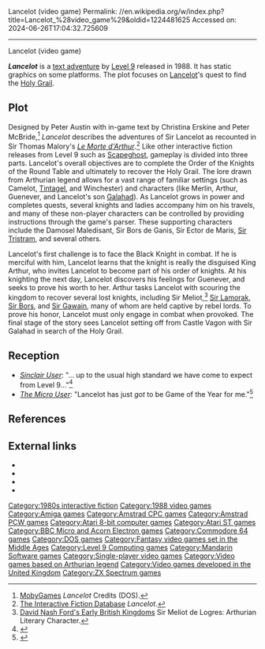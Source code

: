 Lancelot (video game)
Permalink: //en.wikipedia.org/w/index.php?title=Lancelot_%28video_game%29&oldid=1224481625
Accessed on: 2024-06-26T17:04:32.725609



------
Lancelot (video game)
{{Infobox VG
|title = Lancelot
|image = Lancelot Cover.jpg
|caption = UK cover art
|developer = [[Level 9 Computing|Level 9]]
|publisher = [[Mandarin Software]]
|released = 1988
|genre = [[Interactive fiction]]
|modes = [[Single-player video game|Single-player]]
|platforms = [[Amiga]], [[Amstrad CPC]], [[Amstrad PCW]], [[Atari 8-bit]], [[Atari ST]], [[BBC Micro]], [[Commodore 64]], [[MS-DOS]], [[ZX Spectrum]].<ref>[http://www.lysator.liu.se/adventure/Level_9_Computing.html Adventureland] by Hans Persson and Stefan Meier.</ref>
}}

'''''Lancelot''''' is a [[text adventure]] by [[Level 9 Computing|Level 9]] released in 1988. It has static graphics on some platforms. The plot focuses on [[Lancelot]]'s quest to find the [[Holy Grail]].

==Plot==
Designed by Peter Austin with in-game text by Christina Erskine and Peter McBride,<ref>[https://www.mobygames.com/game/dos/lancelot/credits MobyGames] ''Lancelot'' Credits (DOS).</ref> ''Lancelot'' describes the adventures of Sir Lancelot as recounted in Sir Thomas Malory's ''[[Le Morte d'Arthur]]''.<ref>[https://ifdb.tads.org/viewgame?id=sv2ogva4urs43jwi The Interactive Fiction Database] ''Lancelot''.</ref>  Like other interactive fiction releases from Level 9 such as [[Scapeghost]], gameplay is divided into three parts.  Lancelot's overall objectives are to complete the Order of the Knights of the Round Table and ultimately to recover the Holy Grail. The lore drawn from Arthurian legend allows for a vast range of familiar settings (such as Camelot, [[Tintagel]], and Winchester) and characters (like Merlin, Arthur, Guenever, and Lancelot's son [[Galahad]]).  As Lancelot grows in power and completes quests, several knights and ladies accompany him on his travels, and many of these non-player characters can be controlled by providing instructions through the game's parser.  These supporting characters include the Damosel Maledisant, Sir Bors de Ganis, Sir Ector de Maris, [[Sir Tristram]], and several others.

Lancelot's first challenge is to face the Black Knight in combat.  If he is merciful with him, Lancelot learns that the knight is really the disguised King Arthur, who invites Lancelot to become part of his order of knights.  At his knighting the next day, Lancelot discovers his feelings for Guenever, and seeks to prove his worth to her.  Arthur tasks Lancelot with scouring the kingdom to recover several lost knights, including Sir Meliot,<ref>[http://www.earlybritishkingdoms.com/bios/meliot.html David Nash Ford's Early British Kingdoms] Sir Meliot de Logres: Arthurian Literary Character.</ref> [[Sir Lamorak]], [[Sir Bors]], and [[Sir Gawain]], many of whom are held captive by rebel lords.  To prove his honor, Lancelot must only engage in combat when provoked.  The final stage of the story sees Lancelot setting off from Castle Vagon with Sir Galahad in search of the Holy Grail.

==Reception==
{{cleanup rewrite|section=yes|date=June 2018}}
*''[[Sinclair User]]'': "... up to the usual high standard we have come to expect from Level 9..."<ref name="Sinclair User Review">{{Citation|title=Lancelot Review|newspaper=[[Sinclair User]]|date=December 1988}}</ref>
*''[[The Micro User]]'': "Lancelot has just ''got'' to be Game of the Year for me."<ref name="Micro User Review">{{Citation|title=Lancelot... joust a legend|author=Mad Hatter|newspaper=[[The Micro User]]|date=January 1989|volume=6|issue=11|page=36}}</ref>

==References==
{{reflist}}

==External links==
* {{moby game|id=/lancelot|name=''Lancelot''}}
* {{abime|id=832}}
* {{WoS game|id=0006553|name=Lancelot}}
* {{IFDB|id=sv2ogva4urs43jwi|title=Lancelot}}

{{Level 9}}

[[Category:1980s interactive fiction]]
[[Category:1988 video games]]
[[Category:Amiga games]]
[[Category:Amstrad CPC games]]
[[Category:Amstrad PCW games]]
[[Category:Atari 8-bit computer games]]
[[Category:Atari ST games]]
[[Category:BBC Micro and Acorn Electron games]]
[[Category:Commodore 64 games]]
[[Category:DOS games]]
[[Category:Fantasy video games set in the Middle Ages]]
[[Category:Level 9 Computing games]]
[[Category:Mandarin Software games]]
[[Category:Single-player video games]]
[[Category:Video games based on Arthurian legend]]
[[Category:Video games developed in the United Kingdom]]
[[Category:ZX Spectrum games]]